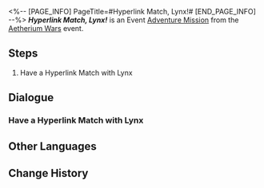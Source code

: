 <%-- [PAGE_INFO]
PageTitle=#Hyperlink Match, Lynx!#
[END_PAGE_INFO] --%>
{{Stub|Dialogue.}}
{{Mission Infobox
|id            = 8014128
|title         = 
|image         = <!--Mission Hyperlink Match, Lynx!.png-->
|type          = Adventure
|event_name    = Aetherium Wars
|chapter       = 
|requirements  = 
* [[Adventure Mission]] ''[[Hyperlink Match, Wen Shiling!]]'' completed
* [[Adventure Mission]] ''[[Hyperlink Match, Julian!]]'' completed
* [[Adventure Mission]] ''[[Hyperlink Match, Dunn!]]'' completed
* [[Adventure Mission]] ''[[Hyperlink Match, Oleg!]]'' completed
|summary       = <!--official mission summary from Fate's Atlas-->
|characters    = Lynx; Trailblazer
|startLocation = [[Jarilo-VI]] - [[Outlying Snow Plains]]
|world         = Jarilo-VI
|area          = Outlying Snow Plains
|prev          = Hyperlink Match, Oleg!
|next          = 
|rewards       = 
}}
'''''Hyperlink Match, Lynx!''''' is an Event [[Adventure Mission]] from the [[Aetherium Wars]] event.

==Steps==
# Have a Hyperlink Match with Lynx

<!--
==Gameplay Notes==

--><!--
==Trial Character==

-->
==Dialogue==
{{Stub Dialogue}}
===Have a Hyperlink Match with Lynx{{subst:void|<!--801412801-->}}===
{{Mission Description|type=adventure|location=Outlying Snow Plains|The core gameplay loop behind Aetherium Wars is "dueling." Challenge different players and show your true strength!}}
{{Dialogue Start}}
:{{tx}}
{{Dialogue End}}

==Other Languages==
{{Other Languages
|en   = Hyperlink Match, Lynx!
|zhs  = 超链接对决！玲可
|zht  = 超連結對決！玲可
|ja   = ハイパーリンクバトル！リンクス
|ko   = 하이퍼링크 대결! 링스
|es   = Enfrentamiento de hipervínculos: Lynx
|fr   = Combat hyperlink&nbsp;: Lynx&nbsp;!
|ru   = Матч! Рысь!
|th   = ประลองไฮเปอร์ลิงก์กับ Lynx!
|vi   = Quyết Đấu Siêu Liên Kết! Lynx
|de   = Hyperlinkmatch, Lynx!
|id   = Duel Hyperlink, Lynx!
|pt   = Batalha de Hyperlink, Lynx!
}}

==Change History==
{{Change History|1.4}}
